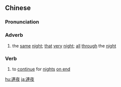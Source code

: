 {{also|连夜}}
==Chinese==
{{zh-forms|s=连夜}}

===Pronunciation===
{{zh-pron
|m=liányè
|c=lin4 je6
|cat=adv,v
}}

===Adverb===
{{zh-adv}}

# the [[same]] [[night]]; [[that]] [[very]] [[night]]; [[all]] [[through]] the [[night]]

===Verb===
{{zh-verb}}

# to [[continue]] for [[night]]s [[on end]]

{{zh-cat|Advanced}}

[[hu:連夜]]
[[ja:連夜]]